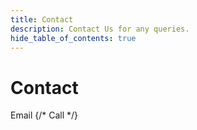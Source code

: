 ---
title: Contact
description: Contact Us for any queries.
hide_table_of_contents: true
---


# Contact



<div className="button-group button-group--block">
<Link
className={clsx('button button--primary button--lg')}
href="mailto:pratham.wjr@gmail.com?Subject=Hi">
<i class="fa-solid fa-envelope"></i> Email
</Link>
{/* <Link
className={clsx('button button--primary button--lg')}
href="tel:7248888000">
<i class="fa-solid fa-phone"></i> Call
</Link> */}
</div>